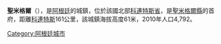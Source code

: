 {{Coord|28|0|S|58|34|W|display=title}}

'''聖米格爾'''（{{lang-es|San Miguel}}），是[[阿根廷|阿根廷]]的城鎮，位於該國北部[[科連特斯省|科連特斯省]]，是[[聖米格爾縣_(科連特斯省)|聖米格爾縣]]的首府，距離[[科連特斯|科連特斯]]161公里，該城鎮海拔高度61米，2010年人口4,792。

{{Argentina-geo-stub}}
[[Category:阿根廷城市|Category:阿根廷城市]]